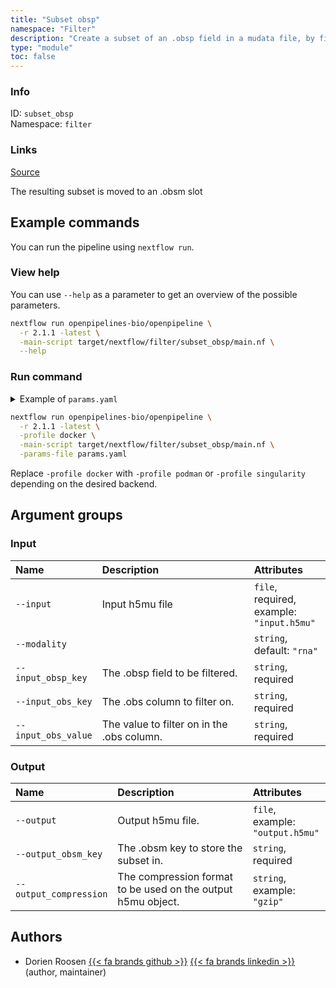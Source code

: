 ```yaml
---
title: "Subset obsp"
namespace: "Filter"
description: "Create a subset of an .obsp field in a mudata file, by filtering the columns based on the values of an .obs column."
type: "module"
toc: false
---
```


::: {.column-margin}

### Info

ID: `subset_obsp`  
Namespace: `filter`

### Links
[Source](https://github.com/openpipelines-bio/openpipeline/blob/2.1.1/src/filter/subset_obsp/config.vsh.yaml){.btn-action .btn-sm .btn-info .btn role="button"}

:::

The resulting subset is moved to an .obsm slot

## Example commands

You can run the pipeline using `nextflow run`.

### View help

You can use `--help` as a parameter to get an overview of the possible parameters.

```bash
nextflow run openpipelines-bio/openpipeline \
  -r 2.1.1 -latest \
  -main-script target/nextflow/filter/subset_obsp/main.nf \
  --help
```

### Run command

<details>
<summary>Example of `params.yaml`</summary>
```yaml
# Input
input: # please fill in - example: "input.h5mu"
modality: "rna"
input_obsp_key: # please fill in - example: "foo"
input_obs_key: # please fill in - example: "foo"
input_obs_value: # please fill in - example: "foo"

# Output
# output: "$id.$key.output.h5mu"
output_obsm_key: # please fill in - example: "foo"
# output_compression: "gzip"

# Nextflow input-output arguments
publish_dir: # please fill in - example: "output/"
# param_list: "my_params.yaml"

# Arguments
```
</details>

```bash
nextflow run openpipelines-bio/openpipeline \
  -r 2.1.1 -latest \
  -profile docker \
  -main-script target/nextflow/filter/subset_obsp/main.nf \
  -params-file params.yaml
```

:::{.callout-note}
Replace `-profile docker` with `-profile podman` or `-profile singularity` depending on the desired backend.
:::

## Argument groups

### Input

|Name                |Description                                |Attributes                                |
|:----------|:--------------------------------------------------|:--------------------|
|`--input`           |Input h5mu file                            |`file`, required, example: `"input.h5mu"` |
|`--modality`        |                                           |`string`, default: `"rna"`                |
|`--input_obsp_key`  |The .obsp field to be filtered.            |`string`, required                        |
|`--input_obs_key`   |The .obs column to filter on.              |`string`, required                        |
|`--input_obs_value` |The value to filter on in the .obs column. |`string`, required                        |


### Output

|Name                   |Description                                                  |Attributes                       |
|:----------|:--------------------------------------------------|:--------------------|
|`--output`             |Output h5mu file.                                            |`file`, example: `"output.h5mu"` |
|`--output_obsm_key`    |The .obsm key to store the subset in.                        |`string`, required               |
|`--output_compression` |The compression format to be used on the output h5mu object. |`string`, example: `"gzip"`      |

## Authors


  * Dorien Roosen [{{< fa brands github >}}](https://github.com/dorien-er) [{{< fa brands linkedin >}}](https://linkedin.com/in/dorien-roosen) (author, maintainer)

